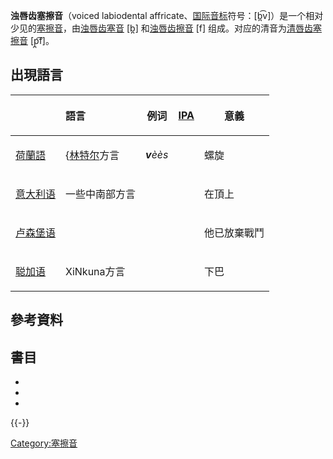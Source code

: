 {{expand|time=2016-08-18T09:33:29+00:00}}
{{infobox IPA
|ipa symbol=b̪͡v
}}
'''浊唇齿塞擦音'''（voiced labiodental affricate、[[国际音标|国际音标]]符号：[b̪͡v]）是一个相对少见的[[塞擦音|塞擦音]]，由[[浊唇齿塞音|浊唇齿塞音]] [b̪] 和[[浊唇齿擦音|浊唇齿擦音]] [f] 组成。对应的清音为[[清唇齿塞擦音|清唇齿塞擦音]] [p̪͡f]。

== 出現語言 ==
{| class="wikitable"
!colspan=2| 語言 !! 例词!! [[國際音標|IPA]] !! 意義 !! 註解
|-
| [[荷蘭語|荷蘭語]] || {[[林特尔|林特尔]]方言{{sfnp|Peters|2010|p=240}} || '''''v'''èès'' || {{IPA|[b̪͡vɛːs]}} || 螺旋 || 唇齿音，偶爾會是{{IPA|/v/}}的音位變體，分布地區不清楚{{sfnp|Peters|2010|p=240}}<!-- See [[Orsmaal-Gussenhoven_dialect_phonology|Orsmaal-Gussenhoven dialect phonology]]-->
|-
| [[意大利语|意大利语]] || 一些中南部方言{{sfnp|Canepari|1992|p=71}} || {{lang|it|''in '''v'''etta''}} || {{IPA|[iɱˈb̪͡vet̪̚t̪ä]}} || 在頂上 || 唇齿音，在鼻音後會變成{{IPA|/v/}}的音位變體{{sfnp|Canepari|1992|p=71}}<!--See [[Italian_phonology|Italian phonology]]--->
|-
|colspan=2|[[卢森堡语|卢森堡语]]{{sfnp|Gilles|Trouvain|2013|pp=72–73}} || {{lang|lb|''Hien huet säi Kam'''pf''' opginn''}} || {{IPA|[hiə̯n huə̯t z̥æːɪ̯ ˈkʰɑmb͡v‿ˈopɡ̊in]}} || 他已放棄戰鬥 || 双唇唇齿音，只在一個從德文的借字，在字的最後，而且下一個字是元音開始時出現<!--(when pronounced without a pause between them)in German loanwords.-->{{sfnp|Gilles|Trouvain|2013|pp=72–73}} <!--参见[[卢森堡语音系|卢森堡语音系]]-->
|-
| [[聪加语|聪加语]] || XiNkuna方言 || colspan=2 align=center | {{IPA|[ʃileb̪͡vu]}} || 下巴 || 唇齿音
|}

== 參考資料 ==
{{reflist}}
== 書目 ==
{{refbegin}}
* {{citation
|last=Canepari
|first=Luciano
|year=1992
|title=Il MªPi – Manuale di pronuncia italiana
|trans_title=Handbook of Italian Pronunciation
|language=it
|location=Bologna
|publisher=Zanichelli
|isbn=88-08-24624-8
}}
* {{citation
|last1=Gilles
|first1=Peter
|last2=Trouvain
|first2=Jürgen
|year=2013
|title=Luxembourgish
|journal=Journal of the International Phonetic Association
|volume=43
|issue=1
|pages=67–74
|doi=10.1017/S0025100312000278
|url=http://orbilu.uni.lu/bitstream/10993/1143/1/Illustrations_Luxembourgish%20-%2017%20-%20revised%20version%20after%202nd%20revision%20-%20mit%20Bilder.pdf
|accessdate=2016-08-31
|archive-date=2019-12-16
|archive-url=https://web.archive.org/web/20191216084337/https://orbilu.uni.lu/bitstream/10993/1143/1/Illustrations_Luxembourgish%20-%2017%20-%20revised%20version%20after%202nd%20revision%20-%20mit%20Bilder.pdf
|dead-url=no
}}
* {{citation
|last=Peters
|first=Jörg
|year=2010
|title=The Flemish–Brabant dialect of Orsmaal–Gussenhoven
|journal=Journal of the International Phonetic Association
|volume=40
|issue=2
|pages=239–246
|doi=10.1017/S0025100310000083
}}
{{refend}}
{{-}}
{{輔音|state=collapsed}}
{{語言學小作品}}

[[Category:塞擦音|Category:塞擦音]]